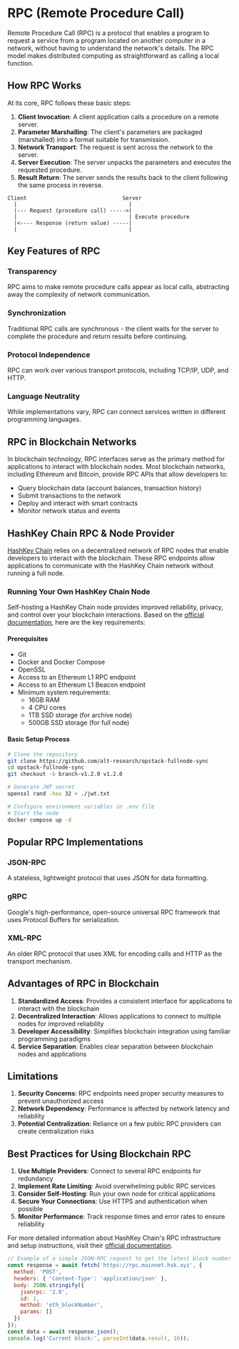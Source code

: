 
# RPC (Remote Procedure Call)

Remote Procedure Call (RPC) is a protocol that enables a program to request a service from a program located on another computer in a network, without having to understand the network's details. The RPC model makes distributed computing as straightforward as calling a local function.

## How RPC Works

At its core, RPC follows these basic steps:

1. **Client Invocation**: A client application calls a procedure on a remote server.
2. **Parameter Marshalling**: The client's parameters are packaged (marshalled) into a format suitable for transmission.
3. **Network Transport**: The request is sent across the network to the server.
4. **Server Execution**: The server unpacks the parameters and executes the requested procedure.
5. **Result Return**: The server sends the results back to the client following the same process in reverse.

```
Client                              Server
  |                                   |
  |--- Request (procedure call) ----->|
  |                                   | Execute procedure
  |<---- Response (return value) -----|
  |                                   |
```

## Key Features of RPC

### Transparency
RPC aims to make remote procedure calls appear as local calls, abstracting away the complexity of network communication.

### Synchronization
Traditional RPC calls are synchronous - the client waits for the server to complete the procedure and return results before continuing.

### Protocol Independence
RPC can work over various transport protocols, including TCP/IP, UDP, and HTTP.

### Language Neutrality
While implementations vary, RPC can connect services written in different programming languages.

## RPC in Blockchain Networks

In blockchain technology, RPC interfaces serve as the primary method for applications to interact with blockchain nodes. Most blockchain networks, including Ethereum and Bitcoin, provide RPC APIs that allow developers to:

- Query blockchain data (account balances, transaction history)
- Submit transactions to the network
- Deploy and interact with smart contracts
- Monitor network status and events

## HashKey Chain RPC & Node Provider

[HashKey Chain](https://docs.hashkeychain.net/docs/Build-on-HashKey-Chain/RPC-Node-Provider) relies on a decentralized network of RPC nodes that enable developers to interact with the blockchain. These RPC endpoints allow applications to communicate with the HashKey Chain network without running a full node.

### Running Your Own HashKey Chain Node

Self-hosting a HashKey Chain node provides improved reliability, privacy, and control over your blockchain interactions. Based on the [official documentation](https://docs.hashkeychain.net/docs/Build-on-HashKey-Chain/RPC-Node-Provider), here are the key requirements:

#### Prerequisites
* Git
* Docker and Docker Compose
* OpenSSL
* Access to an Ethereum L1 RPC endpoint
* Access to an Ethereum L1 Beacon endpoint
* Minimum system requirements:  
   * 16GB RAM  
   * 4 CPU cores  
   * 1TB SSD storage (for archive node)  
   * 500GB SSD storage (for full node)

#### Basic Setup Process
```bash
# Clone the repository
git clone https://github.com/alt-research/opstack-fullnode-sync
cd opstack-fullnode-sync
git checkout -b branch-v1.2.0 v1.2.0

# Generate JWT secret
openssl rand -hex 32 > ./jwt.txt

# Configure environment variables in .env file
# Start the node
docker compose up -d
```

## Popular RPC Implementations

### JSON-RPC
A stateless, lightweight protocol that uses JSON for data formatting. 

### gRPC
Google's high-performance, open-source universal RPC framework that uses Protocol Buffers for serialization.

### XML-RPC
An older RPC protocol that uses XML for encoding calls and HTTP as the transport mechanism.

## Advantages of RPC in Blockchain

1. **Standardized Access**: Provides a consistent interface for applications to interact with the blockchain
2. **Decentralized Interaction**: Allows applications to connect to multiple nodes for improved reliability
3. **Developer Accessibility**: Simplifies blockchain integration using familiar programming paradigms
4. **Service Separation**: Enables clear separation between blockchain nodes and applications

## Limitations

1. **Security Concerns**: RPC endpoints need proper security measures to prevent unauthorized access
2. **Network Dependency**: Performance is affected by network latency and reliability
3. **Potential Centralization**: Reliance on a few public RPC providers can create centralization risks

## Best Practices for Using Blockchain RPC

1. **Use Multiple Providers**: Connect to several RPC endpoints for redundancy
2. **Implement Rate Limiting**: Avoid overwhelming public RPC services
3. **Consider Self-Hosting**: Run your own node for critical applications
4. **Secure Your Connections**: Use HTTPS and authentication when possible
5. **Monitor Performance**: Track response times and error rates to ensure reliability

For more detailed information about HashKey Chain's RPC infrastructure and setup instructions, visit their [official documentation](https://docs.hashkeychain.net/docs/Build-on-HashKey-Chain/RPC-Node-Provider).

```javascript
// Example of a simple JSON-RPC request to get the latest block number
const response = await fetch('https://rpc.mainnet.hsk.xyz', {
  method: 'POST',
  headers: { 'Content-Type': 'application/json' },
  body: JSON.stringify({
    jsonrpc: '2.0',
    id: 1,
    method: 'eth_blockNumber',
    params: []
  })
});
const data = await response.json();
console.log('Current block:', parseInt(data.result, 16));
``` 